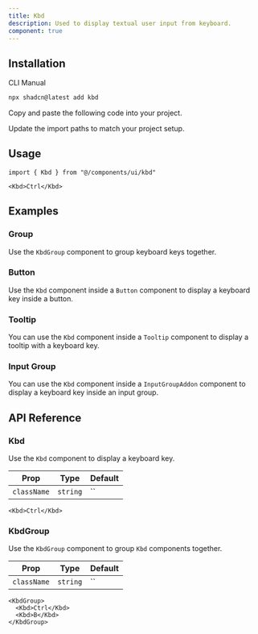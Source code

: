 ```yaml
---
title: Kbd
description: Used to display textual user input from keyboard.
component: true
---
```


<ComponentPreview name="kbd-demo" />

## Installation

<CodeTabs>

<TabsList>
  <TabsTrigger value="cli">CLI</TabsTrigger>
  <TabsTrigger value="manual">Manual</TabsTrigger>
</TabsList>
<TabsContent value="cli">

```bash
npx shadcn@latest add kbd
```

</TabsContent>

<TabsContent value="manual">

<Steps>

<Step>Copy and paste the following code into your project.</Step>

<ComponentSource name="kbd" title="components/ui/kbd.tsx" />

<Step>Update the import paths to match your project setup.</Step>

</Steps>

</TabsContent>

</CodeTabs>

## Usage

```tsx
import { Kbd } from "@/components/ui/kbd"
```

```tsx
<Kbd>Ctrl</Kbd>
```

## Examples

### Group

Use the `KbdGroup` component to group keyboard keys together.

<ComponentPreview name="kbd-group" />

### Button

Use the `Kbd` component inside a `Button` component to display a keyboard key inside a button.

<ComponentPreview name="kbd-button" />

### Tooltip

You can use the `Kbd` component inside a `Tooltip` component to display a tooltip with a keyboard key.

<ComponentPreview name="kbd-tooltip" />

### Input Group

You can use the `Kbd` component inside a `InputGroupAddon` component to display a keyboard key inside an input group.

<ComponentPreview name="kbd-input-group" />

## API Reference

### Kbd

Use the `Kbd` component to display a keyboard key.

| Prop        | Type     | Default |
| ----------- | -------- | ------- |
| `className` | `string` | ``      |

```tsx
<Kbd>Ctrl</Kbd>
```

### KbdGroup

Use the `KbdGroup` component to group `Kbd` components together.

| Prop        | Type     | Default |
| ----------- | -------- | ------- |
| `className` | `string` | ``      |

```tsx
<KbdGroup>
  <Kbd>Ctrl</Kbd>
  <Kbd>B</Kbd>
</KbdGroup>
```
